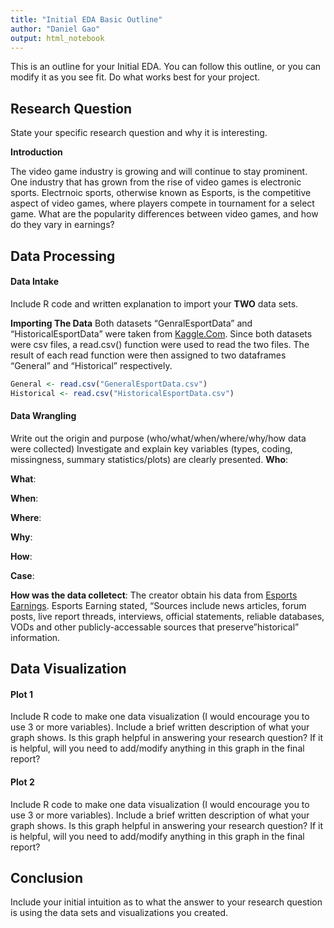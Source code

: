 ```yaml
---
title: "Initial EDA Basic Outline"
author: "Daniel Gao"
output: html_notebook
---
```


This is an outline for your Initial EDA. You can follow this outline, or you can modify it as you see fit. Do what works best for your project. 

## Research Question 

State your specific research question and why it is interesting. 

**Introduction**

  The video game industry is growing and will continue to stay prominent. One industry that has grown from the rise of video games is electronic sports. Electrnoic sports, otherwise known as Esports, is the competitive aspect of video games, where players compete in tournament for a select game. What are the popularity differences between video games, and how do they vary in earnings?


## Data Processing 

#### Data Intake 

Include R code and written explanation to import your **TWO** data sets.

**Importing The Data**
Both datasets "GenralEsportData" and "HistoricalEsportData" were taken from [Kaggle.Com](https://www.kaggle.com/datasets/rankirsh/esports-earnings). Since both datasets were csv files, a read.csv() function were used to read the two files. The result of each read function were then assigned to two dataframes "General" and "Historical" respectively.

```r
General <- read.csv("GeneralEsportData.csv")
Historical <- read.csv("HistoricalEsportData.csv")
```
#### Data Wrangling 

Write out the origin and purpose (who/what/when/where/why/how data were collected)
Investigate and explain key variables (types, coding, missingness, summary statistics/plots) are clearly presented. 
**Who**: 

**What**: 

**When**: 

**Where**: 

**Why**: 

**How**: 

**Case**:

**How was the data colletect**: The creator obtain his data from [Esports Earnings](https://www.esportsearnings.com/tournaments). Esports Earning stated, "Sources include news articles, forum posts, live report threads, interviews, official statements, reliable databases, VODs and other publicly-accessable sources that preserve "historical" information.


## Data Visualization

#### Plot 1

Include R code to make one data visualization (I would encourage you to use 3 or more variables). Include a brief written description of what your graph shows. Is this graph helpful in answering your research question? If it is helpful, will you need to add/modify anything in this graph in the final report? 

#### Plot 2

Include R code to make one data visualization (I would encourage you to use 3 or more variables). Include a brief written description of what your graph shows. Is this graph helpful in answering your research question? If it is helpful, will you need to add/modify anything in this graph in the final report? 


## Conclusion

Include your initial intuition as to what the answer to your research question is using the data sets and visualizations you created. 